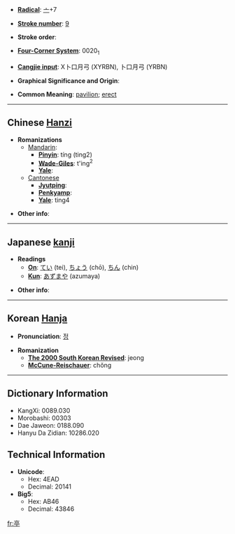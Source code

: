 * '''[[Wiktionary:Chinese radical index| Radical]]''': [[Wiktionary:Chinese radical index 亠|亠]]+7

* '''[[Wiktionary:Chinese total strokes index|Stroke number]]''': [[Wiktionary:Chinese total strokes index 9|9]]

* '''Stroke order''': 

* '''[[Wiktionary:Chinese four corner index|Four-Corner System]]''': 0020<sub>1</sub>

* '''[[Wiktionary:Chinese Cangjie index|Cangjie input]]''': X卜口月弓 (XYRBN), 卜口月弓 (YRBN)

* '''Graphical Significance and Origin''': 

* '''Common Meaning''': [[pavilion]]; [[erect]]

----

== Chinese [[Hanzi]] ==

* '''Romanizations'''
** [[Mandarin]]:
*** '''[[Pinyin]]''': tíng (ting2)
*** '''[[Wade-Giles]]''': t'ing<sup>2</sup>
*** '''[[Yale]]''': 
**[[Cantonese]]
***'''[[Jyutping]]''':
***'''[[Penkyamp]]''': 
***'''[[Yale]]''': ting4

* '''Other info''': 

----

== Japanese [[kanji]] ==

* '''Readings'''
** '''[[On]]''': [[てい]] (tei), [[ちょう]] (chō), [[ちん]] (chin)
** '''[[Kun]]''': [[あずまや]] (azumaya)

* '''Other info''':  

----

== Korean [[Hanja]] ==

* '''Pronunciation''': [[정]]

* '''Romanization'''
** '''[[The 2000 South Korean Revised Romanization|The 2000 South Korean Revised]]''': jeong
** '''[[McCune-Reischauer]]''': chŏng

----

== Dictionary Information ==

* KangXi: 0089.030
* Morobashi: 00303
* Dae Jaweon: 0188.090
* Hanyu Da Zidian: 10286.020

== Technical Information ==

* '''Unicode''':
** Hex: 4EAD
** Decimal: 20141
* '''Big5''':
** Hex: AB46
** Decimal: 43846

[[fr:亭]]
